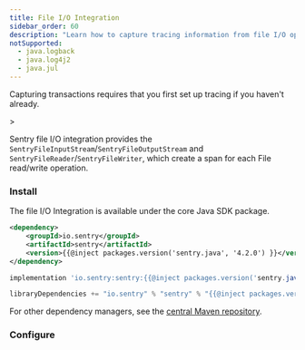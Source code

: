 ```yaml
---
title: File I/O Integration
sidebar_order: 60
description: "Learn how to capture tracing information from file I/O operations."
notSupported:
  - java.logback
  - java.log4j2
  - java.jul
---
```


<Alert>

Capturing transactions requires that you first <PlatformLink to="/tracing/">set up tracing</PlatformLink> if you haven't already.

</Alert>>

Sentry file I/O integration provides the `SentryFileInputStream`/`SentryFileOutputStream` and `SentryFileReader`/`SentryFileWriter`, which create a span for each File read/write operation.

### Install

The file I/O Integration is available under the core Java SDK package.

```xml {tabTitle:Maven}
<dependency>
    <groupId>io.sentry</groupId>
    <artifactId>sentry</artifactId>
    <version>{{@inject packages.version('sentry.java', '4.2.0') }}</version>
</dependency>
```

```groovy {tabTitle:Gradle}
implementation 'io.sentry:sentry:{{@inject packages.version('sentry.java', '4.2.0') }}'
```

```scala {tabTitle:SBT}
libraryDependencies += "io.sentry" % "sentry" % "{{@inject packages.version('sentry.java', '4.2.0') }}"
```

For other dependency managers, see the [central Maven repository](https://search.maven.org/artifact/io.sentry/sentry).

### Configure

<PlatformContent includePath="performance/file-io-instrumentation" />
